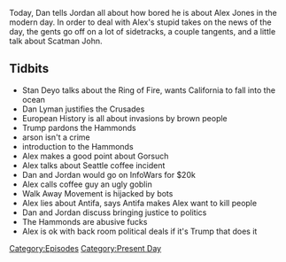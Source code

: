 {{Episode
    | title           = July 10, 2018
    | caption         = [https://knowledgefight.libsyn.com/knowledge-fight-july-10-2018 Listen to this episode on Libsyn]
    | episodeNumber   = 179
    | length          = 02:28:28
    | airDate         = July 11, 2018
    | coverageDate    = July 10, 2018
    | episodeType     = [[:Category:Present Day|Present Day]]
    | appearance      = [[Stan Deyo]], [[Dan Lyman]], [[Brett Kavanaugh]], [[Brandon Straka]], [[Steve Hammond]], [[Dwight Hammond]], [[Dusty Hammond]]
    | previousEpisode = [[178: Rowdy Roddy Piper w/ Marty DeRosa]]
    | nextEpisode     = [[180: Heresy and God Kings]]
}}

{{Stub}}

Today, Dan tells Jordan all about how bored he is about Alex Jones in the modern day. In order to deal with Alex's stupid takes on the news of the day, the gents go off on a lot of sidetracks, a couple tangents, and a little talk about Scatman John.

==Tidbits==

*Stan Deyo talks about the Ring of Fire, wants California to fall into the ocean
*Dan Lyman justifies the Crusades
*European History is all about invasions by brown people
*Trump pardons the Hammonds
*arson isn't a crime
*introduction to the Hammonds
*Alex makes a good point about Gorsuch
*Alex talks about Seattle coffee incident
*Dan and Jordan would go on InfoWars for $20k
*Alex calls coffee guy an ugly goblin
*Walk Away Movement is hijacked by bots
*Alex lies about Antifa, says Antifa makes Alex want to kill people
*Dan and Jordan discuss bringing justice to politics
*The Hammonds are abusive fucks
*Alex is ok with back room political deals if it's Trump that does it

[[Category:Episodes]]
[[Category:Present Day]]